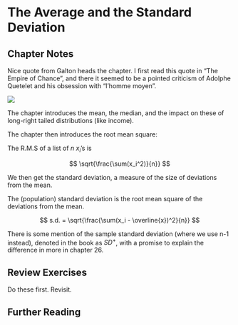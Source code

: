 # The Average and the Standard Deviation {#average}

## Chapter Notes

Nice quote from Galton heads the chapter. I first read this quote in "The Empire of Chance", and there it seemed to be a pointed criticism of Adolphe Quetelet and his obsession with "l'homme moyen". 

![](images\\Ch04Img01.png)

The chapter introduces the mean, the median, and the impact on these of long-right tailed distributions (like income).

The chapter then introduces the root mean square:

The R.M.S of a list of $n$ $x_i$'s is 

$$
\sqrt{\frac{\sum(x_i^2)}{n}}
$$

We then get the standard deviation, a measure of the size of deviations from the mean.

The (population) standard deviation is the root mean square of the deviations from the mean.

$$
s.d. = \sqrt{\frac{\sum(x_i - \overline{x})^2}{n}}
$$

There is some mention of the sample standard deviation (where we use n-1 instead), denoted in the book as $SD^+$, with a promise to explain the difference in more in chapter 26. 

## Review Exercises

Do these first. Revisit.

## Further Reading {-}
